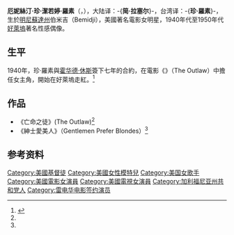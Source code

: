 {{noteTA
|T=zh-hans:简·拉塞尔; zh-hant:珍·羅素;
|1=zh-hans:简·拉塞尔; zh-hant:珍·羅素;
|2=zh-hans:欧内斯廷·简· 杰拉尔丁·拉塞尔; zh-hant:厄妮絲汀·珍·潔若婷·羅素;
}}
{{Infobox entertainer
|name=珍·羅素
|type=女演员
|image=Marilyn Monroe and Jane Russell at Chinese Theater 2.jpg
|caption=1953年，[[瑪麗蓮·夢露|瑪麗蓮·夢露]]和珍·羅素在中国戏院
|birth_date={{birth date|1921|6|21}}
|education=偶像大學 
|death_date={{death date and age|2011|2|28|1921|6|21}}
|spouse=Bob Waterfield (1943年-1968年)<br>Roger Barrett (1968年-1968年)<br>John Calvin Peoples (1974年-1999年)
|children=Tracy Waterfield<br>Tommy Waterfield<br>Buck Waterfield
}}
'''厄妮絲汀·珍·潔若婷·羅素'''（{{lang-en|'''Ernestine Jane Geraldine Russel'''}}，{{bd|1921年|6月21日|2011年|2月28日|catIdx=Russel, Jane}}），大陆译：-{'''简·拉塞尔'''}-，台湾译：-{'''珍·羅素'''}-，生於[[明尼蘇達州|明尼蘇達州]]伯米吉（Bemidji），美國著名電影女明星，1940年代至1950年代[[好萊塢|好萊塢]]著名性感偶像。
==生平==
1940年，珍·羅素與[[霍华德·休斯|霍华德·休斯]]簽下七年的合約，在電影《{{le|不法之徒 (電影)|The Outlaw|不法之徒}}》（The Outlaw）中擔任女主角，開始在好萊塢走紅。<ref name=" 2011 逝去的中外名人">{{cite web|url=http://history.huanqiu.com/photo/2011-12/2234325_10.html|title=《2011 逝去的中外名人》|accessdate=2011-12-05|work=|publisher=环球时报|language=zh-hans|deadurl=yes|archiveurl=https://web.archive.org/web/20120107080316/http://history.huanqiu.com/photo/2011-12/2234325_10.html|archivedate=2012-01-07}}</ref>

==作品==
*《亡命之徒》(The Outlaw)<ref name=" 2011 逝去的中外名人" />
*《紳士愛美人》（Gentlemen Prefer Blondes）<ref name=" 2011 逝去的中外名人" />

== 参考资料 ==
{{reflist}}

{{Authority control}}
{{DEFAULTSORT:Russel, Jane}}
[[Category:美國基督徒|Category:美國基督徒]]
[[Category:美國女性模特兒|Category:美國女性模特兒]]
[[Category:美国女歌手|Category:美国女歌手]]
[[Category:美國電影女演員|Category:美國電影女演員]]
[[Category:美國電視女演員|Category:美國電視女演員]]
[[Category:加利福尼亚州共和党人|Category:加利福尼亚州共和党人]]
[[Category:雷电华电影签约演员|Category:雷电华电影签约演员]]